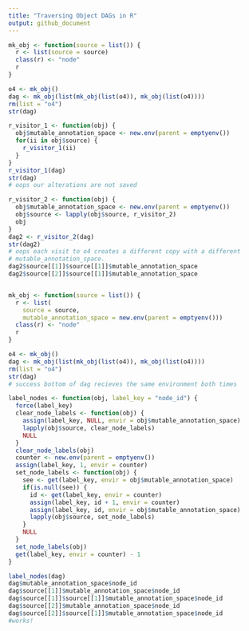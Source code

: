 ```yaml
---
title: "Traversing Object DAGs in R"
output: github_document
---
```


```r

mk_obj <- function(source = list()) {
  r <- list(source = source)
  class(r) <- "node"
  r
}

o4 <- mk_obj()
dag <- mk_obj(list(mk_obj(list(o4)), mk_obj(list(o4))))
rm(list = "o4")
str(dag)

r_visitor_1 <- function(obj) {
  obj$mutable_annotation_space <- new.env(parent = emptyenv())
  for(ii in obj$source) {
    r_visitor_1(ii)
  }
}
r_visitor_1(dag)
str(dag)
# oops our alterations are not saved

r_visitor_2 <- function(obj) {
  obj$mutable_annotation_space <- new.env(parent = emptyenv())
  obj$source <- lapply(obj$source, r_visitor_2)
  obj
}
dag2 <- r_visitor_2(dag)
str(dag2)
# oops each visit to o4 creates a different copy with a different
# mutable_annotation_space.
dag2$source[[1]]$source[[1]]$mutable_annotation_space
dag2$source[[2]]$source[[1]]$mutable_annotation_space


mk_obj <- function(source = list()) {
  r <- list(
    source = source,
    mutable_annotation_space = new.env(parent = emptyenv()))
  class(r) <- "node"
  r
}

o4 <- mk_obj()
dag <- mk_obj(list(mk_obj(list(o4)), mk_obj(list(o4))))
rm(list = "o4")
str(dag)
# success bottom of dag recieves the same environment both times

label_nodes <- function(obj, label_key = "node_id") {
  force(label_key)
  clear_node_labels <- function(obj) {
    assign(label_key, NULL, envir = obj$mutable_annotation_space)
    lapply(obj$source, clear_node_labels)
    NULL
  }
  clear_node_labels(obj)
  counter <- new.env(parent = emptyenv())
  assign(label_key, 1, envir = counter)
  set_node_labels <- function(obj) {
    see <- get(label_key, envir = obj$mutable_annotation_space)
    if(is.null(see)) {
      id <- get(label_key, envir = counter)
      assign(label_key, id + 1, envir = counter)
      assign(label_key, id, envir = obj$mutable_annotation_space)
      lapply(obj$source, set_node_labels)
    }
    NULL
  }
  set_node_labels(obj)
  get(label_key, envir = counter) - 1
}

label_nodes(dag)
dag$mutable_annotation_space$node_id
dag$source[[1]]$mutable_annotation_space$node_id
dag$source[[1]]$source[[1]]$mutable_annotation_space$node_id
dag$source[[2]]$mutable_annotation_space$node_id
dag$source[[2]]$source[[1]]$mutable_annotation_space$node_id
#works!

```
